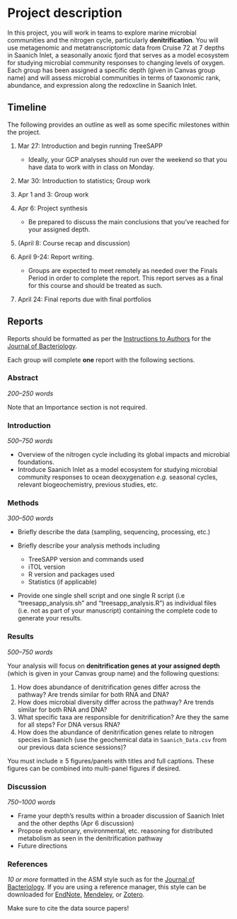 # Project description

In this project, you will work in teams to explore marine microbial communities and the nitrogen cycle, particularly **denitrification**. You will use metagenomic and metatranscriptomic data from Cruise 72 at 7 depths in Saanich Inlet, a seasonally anoxic fjord that serves as a model ecosystem for studying microbial community responses to changing levels of oxygen. Each group has been assigned a specific depth (given in Canvas group name) and will assess microbial communities in terms of taxonomic rank, abundance, and expression along the redoxcline in Saanich Inlet.

## Timeline

The following provides an outline as well as some specific milestones within the project.

1.  Mar 27: Introduction and begin running TreeSAPP

    -   Ideally, your GCP analyses should run over the weekend so that you have data to work with in class on Monday.

2.  Mar 30: Introduction to statistics; Group work

3.  Apr 1 and 3: Group work

4.  Apr 6: Project synthesis

    -   Be prepared to discuss the main conclusions that you've reached for your assigned depth.

5.  (April 8: Course recap and discussion)

6.  April 9-24: Report writing.

    -   Groups are expected to meet remotely as needed over the Finals Period in order to complete the report. This report serves as a final for this course and should be treated as such.

7.  April 24: Final reports due with final portfolios

## Reports

Reports should be formatted as per the [Instructions to Authors](https://jb.asm.org/sites/default/files/additional-assets/JB-ITA.pdf) for the [Journal of Bacteriology](https://jb.asm.org/).

Each group will complete **one** report with the following sections.

### Abstract

*200--250 words*

Note that an Importance section is not required.

### Introduction

*500--750 words*

-   Overview of the nitrogen cycle including its global impacts and microbial foundations.
-   Introduce Saanich Inlet as a model ecosystem for studying microbial community responses to ocean deoxygenation *e.g.* seasonal cycles, relevant biogeochemistry, previous studies, etc.

### Methods

*300--500 words*

-   Briefly describe the data (sampling, sequencing, processing, etc.)

-   Briefly describe your analysis methods including

    -   TreeSAPP version and commands used
    -   iTOL version
    -   R version and packages used
    -   Statistics (if applicable)

-   Provide one single shell script and one single R script (i.e "treesapp_analysis.sh" and "treesapp_analysis.R") as individual files (i.e. not as part of your manuscript) containing the complete code to generate your results.

### Results {#research-questions}

*500--750 words*

Your analysis will focus on **denitrification genes at your assigned depth** (which is given in your Canvas group name) and the following questions:

1.  How does abundance of denitrification genes differ across the pathway? Are trends similar for both RNA and DNA?
2.  How does microbial diversity differ across the pathway? Are trends similar for both RNA and DNA?
3.  What specific taxa are responsible for denitrification? Are they the same for all steps? For DNA versus RNA?
4.  How does the abundance of denitrification genes relate to nitrogen species in Saanich (use the geochemical data in `Saanich_Data.csv` from our previous data science sessions)?

You must include ≥ 5 figures/panels with titles and full captions. These figures can be combined into multi-panel figures if desired.

### Discussion

*750--1000 words*

-   Frame your depth's results within a broader discussion of Saanich Inlet and the other depths (Apr 6 discussion)
-   Propose evolutionary, environmental, etc. reasoning for distributed metabolism as seen in the denitrification pathway
-   Future directions

### References

*10 or more* formatted in the ASM style such as for the [Journal of Bacteriology](https://jb.asm.org/content/organization-and-format). If you are using a reference manager, this style can be downloaded for [EndNote](https://endnote.com/style_download/american-society-for-microbiology-asm-journals-2/), [Mendeley](https://github.com/citation-style-language/styles/blob/master/american-society-for-microbiology.csl), or [Zotero](https://www.zotero.org/styles?q=microbiology).

Make sure to cite the data source papers!
